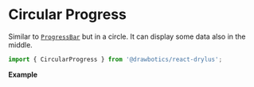 


# Circular Progress
Similar to [`ProgressBar`](/components/progress-bar) but in a circle. It can display some data also in the middle.
```jsx
import { CircularProgress } from '@drawbotics/react-drylus';
```

__Example__
<Playground component={CircularProgress}>
  <CircularProgress percentage={0.6} />
</Playground>
